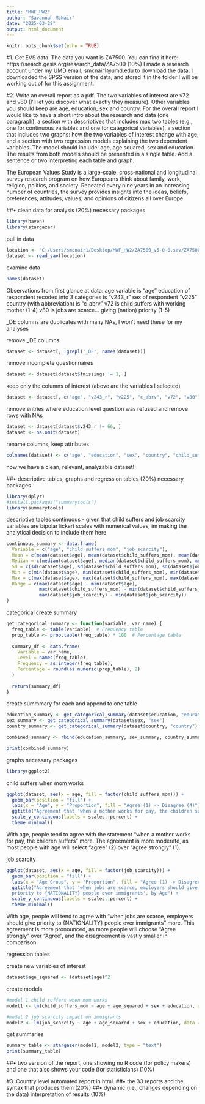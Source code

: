 ```yaml
---
title: "MWF_HW2"
author: "Savannah McNair"
date: "2025-03-28"
output: html_document
---
```


```r
knitr::opts_chunk$set(echo = TRUE)
```

#1. Get EVS data. The data you want is ZA7500. You can find it here: https://search.gesis.org/research_data/ZA7500 (10%)
I made a research account under my UMD email, smcnair1@umd.edu to download the data. I downloaded the SPSS version of the data, and stored it in the folder I will be working out of for this assignment.

#2. Write an overall report as a pdf.
The two variables of interest are v72 and v80 (I’ll let you discover what exactly they measure). Other variables
you should keep are age, education, sex and country. For the overall report I would like to have a short
intro about the research and data (one paragraph), a section with descriptives that includes max two tables
(e.g., one for continuous variables and one for categorical variables), a section that includes two graphs: how
the two variables of interest change with age, and a section with two regression models explaining the two
dependent variables. The model should include: age, age squared, sex and education. The results from both
models should be presented in a single table. Add a sentence or two interpreting each table and graph.

The European Values Study is a large-scale, cross-national and longitudinal survey research program on how Europeans think about family, work, religion, politics, and society. Repeated every nine years in an increasing number of countries, the survey provides insights into the ideas, beliefs, preferences, attitudes, values, and opinions of citizens all over Europe.

##• clean data for analysis (20%)
necessary packages
```r
library(haven)
library(stargazer)
```

pull in data 
```r
location <- "C:/Users/smcnair1/Desktop/MWF_HW2/ZA7500_v5-0-0.sav/ZA7500_v5-0-0.sav"
dataset <- read_sav(location)
```

examine data 
```r
names(dataset)
```

Observations from first glance at data:
age variable is "age"
education of respondent recoded into 3 categories is "v243_r"
sex of respondent "v225"
country (with abbreviation) is "c_abrv"
v72 is child suffers with working mother (1-4)
v80 is jobs are scarce... giving (nation) priority (1-5)

_DE columns are duplicates with many NAs, I won't need these for my analyses

remove _DE columns
```r
dataset <- dataset[, !grepl('_DE', names(dataset))]
```

remove incomplete questionnaires
```r
dataset <- dataset[dataset$fmissings != 1, ]
```

keep only the columns of interest (above are the variables I selected)
```r
dataset <- dataset[, c("age", "v243_r", "v225", "c_abrv", "v72", "v80")]
```

remove entries where education level question was refused and remove rows with NAs
```r
dataset <- dataset[dataset$v243_r != 66, ]
dataset <- na.omit(dataset)
```

rename columns, keep attributes
```r
colnames(dataset) <- c("age", "education", "sex", "country", "child_suffers_mom", "job_scarcity")
```

now we have a clean, relevant, analyzable dataset!

##• descriptive tables, graphs and regression tables (20%)
necessary packages
```r
library(dplyr)
#install.packages("summarytools")
library(summarytools)
```

descriptive tables
continuous - given that child suffers and job scarcity variables are bipolar lickert scales with numerical values, im making the analytical decision to include them here
```r
continuous_summary <- data.frame(
  Variable = c("age", "child_suffers_mom", "job_scarcity"),
  Mean = c(mean(dataset$age), mean(dataset$child_suffers_mom), mean(dataset$job_scarcity)),
  Median = c(median(dataset$age), median(dataset$child_suffers_mom), median(dataset$job_scarcity)),
  SD = c(sd(dataset$age), sd(dataset$child_suffers_mom), sd(dataset$job_scarcity)),
  Min = c(min(dataset$age), min(dataset$child_suffers_mom), min(dataset$job_scarcity)),
  Max = c(max(dataset$age), max(dataset$child_suffers_mom), max(dataset$job_scarcity)),
  Range = c(max(dataset$age) - min(dataset$age), 
            max(dataset$child_suffers_mom) - min(dataset$child_suffers_mom),
            max(dataset$job_scarcity) - min(dataset$job_scarcity))
)
```

categorical 
create summary
```r
get_categorical_summary <- function(variable, var_name) {
  freq_table <- table(variable)  # Frequency table
  prop_table <- prop.table(freq_table) * 100  # Percentage table
  
  summary_df <- data.frame(
    Variable = var_name,
    Level = names(freq_table),
    Frequency = as.integer(freq_table),
    Percentage = round(as.numeric(prop_table), 2)
  )
  
  return(summary_df)
}
```

create summmary for each and append to one table
```r
education_summary <- get_categorical_summary(dataset$education, "education")
sex_summary <- get_categorical_summary(dataset$sex, "sex")
country_summary <- get_categorical_summary(dataset$country, "country")

combined_summary <- rbind(education_summary, sex_summary, country_summary)

print(combined_summary)
```


graphs
necessary packages
```r
library(ggplot2)
```

child suffers when mom works
```r
ggplot(dataset, aes(x = age, fill = factor(child_suffers_mom))) +
  geom_bar(position = "fill") +
  labs(x = "Age", y = "Proportion", fill = "Agree (1) -> Disagree (4)") +
  ggtitle("Agreement that 'when a mother works for pay, the children suffers', by Age") +
  scale_y_continuous(labels = scales::percent) +  
  theme_minimal()
```
With age, people tend to agree with the statement "when a mother works for pay, the children suffers" more. The agreement is more moderate, as most people with age will select "agree" (2) over "agree strongly" (1).

job scarcity
```r
ggplot(dataset, aes(x = age, fill = factor(job_scarcity))) +
  geom_bar(position = "fill") +
  labs(x = "Age Group", y = "Proportion", fill = "Agree (1) -> Disagree (5)") +
  ggtitle("Agreement that 'when jobs are scarce, employers should give 
  priority to {NATIONALITY} people over immigrants', by Age") +
  scale_y_continuous(labels = scales::percent) +
  theme_minimal()
```
With age, people will tend to agree with "when jobs are scarce, employers should give priority to {NATIONALITY} people over immigrants" more. This agreement is more pronounced, as more people will choose "Agree strongly" over "Agree", and the disagreement is vastly smaller in comparison.

regression tables

create new variables of interest
```r
dataset$age_squared <- (dataset$age)^2
```

create models
```r
#model 1 child suffers when mom works
model1 <- lm(child_suffers_mom ~ age + age_squared + sex + education, data = dataset)

#model 2 job scarcity impact on immigrants
model2 <- lm(job_scarcity ~ age + age_squared + sex + education, data = dataset)
```

get summaries
```r
summary_table <- stargazer(model1, model2, type = "text")
print(summary_table)
```


##• two version of the report, one showing no R code (for policy makers) and one that also shows your code (for statisticians) (10%)

#3. Country level automated report in html.
##• the 33 reports and the syntax that produces them (20%)
##• dynamic (i.e., changes depending on the data) interpretation of results (10%)